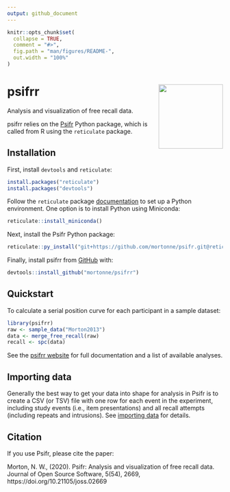 ```yaml
---
output: github_document
---
```


<!-- README.md is generated from README.Rmd. Please edit that file -->

```r
knitr::opts_chunk$set(
  collapse = TRUE,
  comment = "#>",
  fig.path = "man/figures/README-",
  out.width = "100%"
)
```

# psifrr <img src="man/figures/logo.png" width="150px" align="right" />
<!-- badges: start -->
<!-- badges: end -->

Analysis and visualization of free recall data.

psifrr relies on the [Psifr](https://psifr.readthedocs.io/en/stable/index.html) Python package, which is called from R using the `reticulate` package.

## Installation

First, install `devtools` and `reticulate`:

``` r
install.packages("reticulate")
install.packages("devtools")
```

Follow the `reticulate` package [documentation](https://rstudio.github.io/reticulate/index.html) to set up a Python environment. One option is to install Python using Miniconda:

``` r
reticulate::install_miniconda()
```

Next, install the Psifr Python package:

``` r
reticulate::py_install("git+https://github.com/mortonne/psifr.git@reticulate", pip=TRUE)
```

Finally, install psifrr from [GitHub](https://github.com/) with:

``` r
devtools::install_github("mortonne/psifrr")
```

## Quickstart

To calculate a serial position curve for each participant in a sample dataset:

```r
library(psifrr)
raw <- sample_data("Morton2013")
data <- merge_free_recall(raw)
recall <- spc(data)
```

See the [psifrr website](https://mortonne.github.io/psifrr/index.html) for full
documentation and a list of available analyses.

## Importing data

Generally the best way to get your data into shape for analysis in Psifr is to create a CSV (or TSV) file with one row for each event in the experiment, including study events (i.e., item presentations) and all recall attempts (including repeats and intrusions).
See [importing data](https://psifr.readthedocs.io/en/latest/guide/import.html) for details.

## Citation

If you use Psifr, please cite the paper:

Morton, N. W., (2020). 
Psifr: Analysis and visualization of free recall data. 
Journal of Open Source Software, 5(54), 2669, https://doi.org/10.21105/joss.02669
